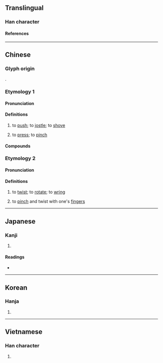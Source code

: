 {{character info}}
==Translingual==

===Han character===
{{Han char|rn=64|rad=手|as=07|sn=10|four=53047|canj=QICE|ids=⿰扌夋}}

====References====
{{Han ref|kx=0434.130|dkj=12161|dj=0783.200|hdz=31888.060|uh=6358}}

----

==Chinese==

===Glyph origin===
{{Han etym}}
{{Han compound|手|夋|ls=psc|c1=s|c2=p|t1=hand}}.

===Etymology 1===
{{zh-forms}}

====Pronunciation====
{{zh-pron
|m=zùn,jùn
|c=zyun3,zeon3,zeoi3
|mc=y
|oc=y
|cat=v
}}

====Definitions====
{{zh-hanzi}}

# {{lb|zh|literary}} to [[push]]; to [[jostle]]; to [[shove]]
# {{lb|zh|literary}} to [[press]]; to [[pinch]]

====Compounds====
{{zh-der|捘削|捘捘}}

===Etymology 2===
{{zh-forms|alt=鏇,轉}}

====Pronunciation====
{{zh-pron
|mn=xm,zz,tw:chūn/qz:chǔn
|mn-t=zung6
|cat=v
}}

====Definitions====
{{zh-hanzi}}

# {{lb|zh|Hokkien}} to [[twist]]; to [[rotate]]; to [[wring]]
# {{lb|zh|Min Nan}} to [[pinch]] and twist with one's [[fingers]]

----

==Japanese==

===Kanji===
{{ja-kanji|grade=|rs=手07}}

# {{rfdef|ja|sort=手07}}

====Readings====
* {{ja-readings|on=[[そん]] (son), [[しゅん]] (shun), [[さい]] (sai)|kun=[[すい]] (sui), [[おす]] (osu)}}

----

==Korean==

===Hanja===
{{ko-hanja|hangeul=준|rv=jun|mr=chun}}

# {{rfdef|ko|sort=手07}}

----

==Vietnamese==

===Han character===
{{vi-readings|reading=thoa|rs=手07}}

# {{rfdef|vi|sort=手07}}